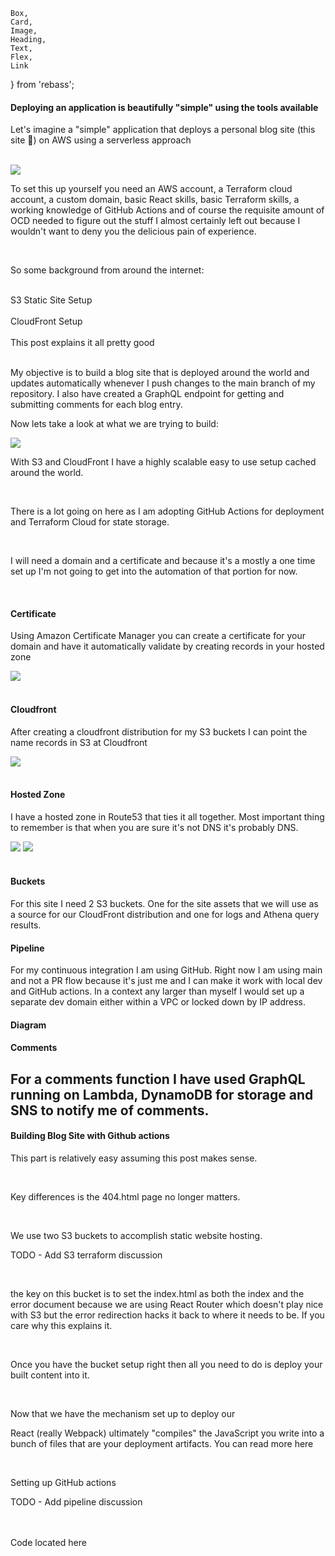     Box,
    Card,
    Image,
    Heading,
    Text,
    Flex,
    Link
} from 'rebass';









#### Deploying an application is beautifully "simple" using the tools available

Let's imagine a "simple" application that deploys a personal blog site (this site 🙂) on AWS using a serverless approach


<br/>


<Image p={4} verticalAlign='middle' src="/images/6/ArchitectureDiagram.png" />





<br/>


To set this up yourself you need an AWS account, a Terraform cloud account, a custom domain, basic React skills, basic Terraform skills, a working knowledge of GitHub Actions and of course the requisite amount of OCD needed to figure out the stuff I almost certainly left out because I wouldn't want to deny you the delicious pain of experience.

<br/>


So some background from around the internet:

<br/>

<Link p={4} href={staticSiteSetup} target="_blank">S3 Static Site Setup</Link>
<br/>
<br/>

<Link p={4} href={cloudFrontSetup} target="_blank">CloudFront Setup</Link>
<br/>
<br/>

<Link p={4} href={goodExp} target="_blank">This post explains it all pretty good</Link>
<br/>
<br/>

My objective is to build a blog site that is deployed around the world and updates automatically whenever I push changes to the main branch of my repository.  I also have created a GraphQL endpoint for getting and submitting comments for each blog entry.
<br/>

Now lets take a look at what we are trying to build:

<Image p={4} verticalAlign='middle' src="/images/6/hostedzone.png" />


With S3 and CloudFront I have a highly scalable easy to use setup cached around the world.

<br/>

There is a lot going on here as I am adopting GitHub Actions for deployment and Terraform Cloud for state storage.

<br/>

I will need a domain and a certificate and because it's a mostly a one time set up I'm not going to get into the automation of that portion for now.

<br/>

#### Certificate
Using Amazon Certificate Manager you can create a certificate for your domain and have it automatically validate by creating records in your hosted zone

<Image p={4} verticalAlign='middle' src="/images/6/acm.png" />
<br/>
<br/>

#### Cloudfront
After creating a cloudfront distribution for my S3 buckets I can point the name records in S3 at Cloudfront

<Image p={4} verticalAlign='middle' src="/images/6/cloudfront.png" />
<br/>
<br/>

#### Hosted Zone

I have a hosted zone in Route53 that ties it all together.  Most important thing to remember is that when you are sure it's not DNS it's probably DNS.


<Image p={4} verticalAlign='middle' src="/images/6/hostedzone.png" />
<Image p={4} verticalAlign='middle' src="/images/6/hostedzone2.png" />
<br/>
<br/>

#### Buckets
For this site I need 2 S3 buckets.  One for the site assets that we will use as a source for our CloudFront distribution and one for logs and Athena query results.

#### Pipeline
For my continuous integration I am using GitHub.  Right now I am using main and not a PR flow because it's just me and I can make it work with local dev and GitHub actions.  In a context any larger than myself I would set up a separate dev domain either within a VPC or locked down by IP address.

#### Diagram

#### Comments
For a comments function I have used GraphQL running on Lambda, DynamoDB for storage and SNS to notify me of comments.
---

#### Building Blog Site with Github actions

This part is relatively easy assuming <Link p={0} href={Post1} target="_blank">this post</Link> makes sense.

<br/>

Key differences is the 404.html page no longer matters.

<br/>

We use two S3 buckets to accomplish static website hosting.

TODO - Add S3 terraform discussion

<br/>

<!-- First www.arthurneedsadomain.com -->

<!-- <br/> -->

<!-- <Image p={4} verticalAlign='middle' src="/images/6/S3www.png" /> -->

<!-- <br/> -->

<!-- which redirects to arthurneedsadomain.com that hosts the content -->

<!-- <br/> -->

<!-- <Image p={4} verticalAlign='middle' src="/images/6/S3domain.png" /> -->

<!-- <br/> -->

the key on this bucket is to set the index.html as both the index and the error document because we are using React Router which doesn't play nice with S3 but the error redirection hacks it back to where it needs to be.  <Link p={0} href={clientSideRoute} target="_blank">If you care why this explains it.</Link>

<br/>

Once you have the bucket setup right then all you need to do is deploy your built content into it.

<br/>

Now that we have the mechanism set up to deploy our

React (really Webpack) ultimately "compiles" the JavaScript you write into a bunch of files that are your deployment artifacts.  You can read more <Link p={0} href={prodBuild} target="_blank">here</Link>

<br/>

Setting up GitHub actions

TODO - Add pipeline discussion


<br/>

<br/>

<Link p={4} href={Repo} target="_blank">Code located here</Link>

<br/>
<br/>

<br/>
